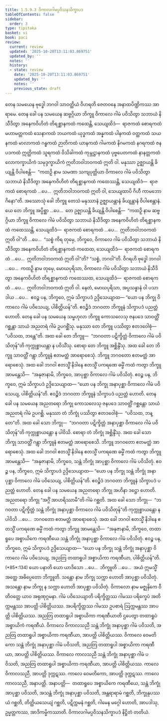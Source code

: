 ```yaml
---
title: 1.5.9.3 ဝိကာလဂါမပ္ပဝိသနသိက္ခာပဒ
tableOfContents: false
sidebar:
  order: 3
type: tipitaka
basket: vi
book: paci
review:
  current: review
  updated: '2025-10-20T13:11:03.869751'
  updated_by: ''
  notes: ''
  history:
  - state: review
    date: '2025-10-20T13:11:03.869751'
    updated_by: ''
    notes: ''
    previous_state: draft
---
```



<DynamicBreadcrumb />


<ReviewStatus review={frontmatter.review} showDetails={true} />

<HypothesisAnnotation frontmatter={frontmatter} />

<Division number="508" book="paci" e="ch" v="2" p="213">

<Paragraph number="1498" book="paci">
တေန သမယေန ဗုဒ္ဓေါ ဘဂဝါ သာဝတ္ထိယံ ဝိဟရတိ ဇေတဝနေ အနာထပိဏ္ဍိကဿ အာရာမေ. တေန ခေါ ပန သမယေန ဆဗ္ဗဂ္ဂိယာ ဘိက္ခူ ဝိကာလေ ဂါမံ ပဝိသိတွာ သဘာယံ နိသီဒိတွာ အနေကဝိဟိတံ တိရစ္ဆာနကထံ ကထေန္တိ, သေယျထိဒံ—  ရာဇကထံ စောရကထံ မဟာမတ္တကထံ သေနာကထံ ဘယကထံ ယုဒ္ဓကထံ အန္နကထံ ပါနကထံ ဝတ္ထကထံ သယနကထံ မာလာကထံ ဂန္ဓကထံ ဉာတိကထံ ယာနကထံ ဂါမကထံ နိဂမကထံ နဂရကထံ ဇနပဒကထံ ဣတ္ထိကထံ သူရကထံ ဝိသိခါကထံ ကုမ္ဘဋ္ဌာနကထံ ပုဗ္ဗပေတကထံ နာနတ္တကထံ လောကက္ခာယိကံ သမုဒ္ဒက္ခာယိကံ ဣတိဘဝါဘဝကထံ ဣတိ ဝါ. မနုဿာ ဥဇ္ဈာယန္တိ ခိယျန္တိ ဝိပါစေန္တိ—  “ကထဉှိ နာမ သမဏာ သကျပုတ္တိယာ ဝိကာလေ ဂါမံ ပဝိသိတွာ သဘာယံ နိသီဒိတွာ အနေကဝိဟိတံ တိရစ္ဆာနကထံ ကထေဿန္တိ, သေယျထိဒံ—  ရာဇကထံ စောရကထံ …ပေ…  ဣတိဘဝါဘဝကထံ ဣတိ ဝါ, သေယျထာပိ ဂိဟီ ကာမဘောဂိနော”တိ.
</Paragraph>

<Paragraph number="1499" book="paci">
အဿောသုံ ခေါ ဘိက္ခူ တေသံ မနုဿာနံ ဥဇ္ဈာယန္တာနံ ခိယျန္တာနံ ဝိပါစေန္တာနံ. ယေ တေ ဘိက္ခူ အပ္ပိစ္ဆာ …ပေ…  တေ ဥဇ္ဈာယန္တိ ခိယျန္တိ ဝိပါစေန္တိ—  “ကထဉှိ နာမ ဆဗ္ဗဂ္ဂိယာ ဘိက္ခူ ဝိကာလေ ဂါမံ ပဝိသိတွာ သဘာယံ နိသီဒိတွာ အနေကဝိဟိတံ တိရစ္ဆာနကထံ ကထေဿန္တိ, သေယျထိဒံ—  ရာဇကထံ စောရကထံ …ပေ…  ဣတိဘဝါဘဝကထံ ဣတိ ဝါ”တိ …ပေ…  “သစ္စံ ကိရ တုမှေ, ဘိက္ခဝေ, ဝိကာလေ ဂါမံ ပဝိသိတွာ သဘာယံ နိသီဒိတွာ အနေကဝိဟိတံ တိရစ္ဆာနကထံ ကထေထ, သေယျထိဒံ—  ရာဇကထံ စောရကထံ …ပေ…  ဣတိဘဝါဘဝကထံ ဣတိ ဝါ”တိ? “သစ္စံ, ဘဂဝါ”တိ. ဝိဂရဟိ ဗုဒ္ဓေါ ဘဂဝါ …ပေ…  ကထဉှိ နာမ တုမှေ, မောဃပုရိသာ, ဝိကာလေ ဂါမံ ပဝိသိတွာ သဘာယံ နိသီဒိတွာ အနေကဝိဟိတံ တိရစ္ဆာနကထံ ကထေဿထ, သေယျထိဒံ—  ရာဇကထံ စောရကထံ …ပေ…  ဣတိဘဝါဘဝကထံ ဣတိ ဝါ. နေတံ, မောဃပုရိသာ, အပ္ပသန္နာနံ ဝါ ပသာဒါယ …ပေ…  ဧဝဉ္စ ပန, ဘိက္ခဝေ, ဣမံ သိက္ခာပဒံ ဥဒ္ဒိသေယျာထ—
</Paragraph>

<Paragraph number="1500" book="paci">
<Emphasis>“ယော ပန ဘိက္ခု ဝိကာလေ ဂါမံ ပဝိသေယျ, ပါစိတ္တိယန်”</Emphasis>တိ.
</Paragraph>

<Paragraph number="1501" book="paci">
ဧဝဉ္စိဒံ ဘဂဝတာ ဘိက္ခူနံ သိက္ခာပဒံ ပညတ္တံ ဟောတိ.
</Paragraph>

</Division>
<Division number="509" book="paci" e="ch" v="2" p="214">

<Paragraph number="1502" book="paci">
တေန ခေါ ပန သမယေန သမ္ဗဟုလာ ဘိက္ခူ ကောသလေသု ဇနပဒေ သာဝတ္ထိံ ဂစ္ဆန္တာ သာယံ အညတရံ ဂါမံ ဥပဂစ္ဆိံသု. မနုဿာ တေ ဘိက္ခူ ပဿိတွာ ဧတဒဝေါစုံ—  “ပဝိသထ, ဘန္တေ”တိ. အထ ခေါ တေ ဘိက္ခူ—  “ဘဂဝတာ ပဋိက္ခိတ္တံ ဝိကာလေ ဂါမံ ပဝိသိတုန်”တိ ကုက္ကုစ္စာယန္တာ န ပဝိသိံသု. စောရာ တေ ဘိက္ခူ အစ္ဆိန္ဒိံသု. အထ ခေါ တေ ဘိက္ခူ သာဝတ္ထိံ ဂန္တွာ ဘိက္ခူနံ ဧတမတ္ထံ အာရောစေသုံ. ဘိက္ခူ ဘဂဝတော ဧတမတ္ထံ အာရောစေသုံ. အထ ခေါ ဘဂဝါ ဧတသ္မိံ နိဒါနေ ဧတသ္မိံ ပကရဏေ ဓမ္မိံ ကထံ ကတွာ ဘိက္ခူ အာမန္တေသိ—  “အနုဇာနာမိ, ဘိက္ခဝေ, အာပုစ္ဆာ ဝိကာလေ ဂါမံ ပဝိသိတုံ. ဧဝဉ္စ ပန, ဘိက္ခဝေ, ဣမံ သိက္ခာပဒံ ဥဒ္ဒိသေယျာထ—
</Paragraph>

<Paragraph number="1503" book="paci">
<Emphasis>“ယော ပန ဘိက္ခု အနာပုစ္ဆာ ဝိကာလေ ဂါမံ ပဝိသေယျ, ပါစိတ္တိယန်”</Emphasis>တိ.
</Paragraph>

<Paragraph number="1504" book="paci">
ဧဝဉ္စိဒံ ဘဂဝတာ ဘိက္ခူနံ သိက္ခာပဒံ ပညတ္တံ ဟောတိ.
</Paragraph>

</Division>
<Division number="510" book="paci" e="ch" v="2" p="215">

<Paragraph number="1505" book="paci">
တေန ခေါ ပန သမယေန အညတရော ဘိက္ခု ကောသလေသု ဇနပဒေ သာဝတ္ထိံ ဂစ္ဆန္တော သာယံ အညတရံ ဂါမံ ဥပဂစ္ဆိ. မနုဿာ တံ ဘိက္ခုံ ပဿိတွာ ဧတဒဝေါစုံ—  “ပဝိသထ, ဘန္တေ”တိ. အထ ခေါ သော ဘိက္ခု—  “ဘဂဝတာ ပဋိက္ခိတ္တံ အနာပုစ္ဆာ ဝိကာလေ ဂါမံ ပဝိသိတုန်”တိ ကုက္ကုစ္စာယန္တော န ပါဝိသိ. စောရာ တံ ဘိက္ခုံ အစ္ဆိန္ဒိံသု. အထ ခေါ သော ဘိက္ခု သာဝတ္ထိံ ဂန္တွာ ဘိက္ခူနံ ဧတမတ္ထံ အာရောစေသိ. ဘိက္ခူ ဘဂဝတော ဧတမတ္ထံ အာရောစေသုံ. အထ ခေါ ဘဂဝါ ဧတသ္မိံ နိဒါနေ ဧတသ္မိံ ပကရဏေ ဓမ္မိံ ကထံ ကတွာ ဘိက္ခူ အာမန္တေသိ—  “အနုဇာနာမိ, ဘိက္ခဝေ, သန္တံ ဘိက္ခုံ အာပုစ္ဆာ ဝိကာလေ ဂါမံ ပဝိသိတုံ. ဧဝဉ္စ ပန, ဘိက္ခဝေ, ဣမံ သိက္ခာပဒံ ဥဒ္ဒိသေယျာထ—
</Paragraph>

<Paragraph number="1506" book="paci">
<Emphasis>“ယော ပန ဘိက္ခု သန္တံ ဘိက္ခုံ အနာပုစ္ဆာ ဝိကာလေ ဂါမံ ပဝိသေယျ, ပါစိတ္တိယန်”</Emphasis>တိ.
</Paragraph>

<Paragraph number="1507" book="paci">
ဧဝဉ္စိဒံ ဘဂဝတာ ဘိက္ခူနံ သိက္ခာပဒံ ပညတ္တံ ဟောတိ.
</Paragraph>

</Division>
<Division number="511" book="paci" e="ch" v="2" p="215">

<Paragraph number="1508" book="paci">
တေန ခေါ ပန သမယေန အညတရော ဘိက္ခု အဟိနာ ဒဋ္ဌော ဟောတိ. အညတရော ဘိက္ခု “အဂ္ဂိံ အာဟရိဿာမီ”တိ ဂါမံ ဂစ္ဆတိ. အထ ခေါ သော ဘိက္ခု—  “ဘဂဝတာ ပဋိက္ခိတ္တံ သန္တံ ဘိက္ခုံ အနာပုစ္ဆာ ဝိကာလေ ဂါမံ ပဝိသိတုန်”တိ ကုက္ကုစ္စာယန္တော န ပါဝိသိ …ပေ…  ဘဂဝတော ဧတမတ္ထံ အာရောစေသုံ. အထ ခေါ ဘဂဝါ ဧတသ္မိံ နိဒါနေ ဧတသ္မိံ ပကရဏေ ဓမ္မိံ ကထံ ကတွာ ဘိက္ခူ အာမန္တေသိ—  “အနုဇာနာမိ, ဘိက္ခဝေ, တထာရူပေ အစ္စာယိကေ ကရဏီယေ သန္တံ ဘိက္ခုံ အနာပုစ္ဆာ ဝိကာလေ ဂါမံ ပဝိသိတုံ. ဧဝဉ္စ ပန, ဘိက္ခဝေ, ဣမံ သိက္ခာပဒံ ဥဒ္ဒိသေယျာထ—
</Paragraph>

</Division>
<Division number="512" book="paci" e="ch" v="2" p="215">

<Paragraph number="1509" book="paci">
<Emphasis>“ယော ပန ဘိက္ခု သန္တံ ဘိက္ခုံ အနာပုစ္ဆာ ဝိကာလေ ဂါမံ ပဝိသေယျ, အညတြ တထာရူပါ အစ္စာယိကာ ကရဏီယာ, ပါစိတ္တိယန်”</Emphasis>တိ. (*85*:<Emphasis>134</Emphasis>)
</Paragraph>

</Division>
<Division number="513" book="paci" e="ch" v="2" p="215">

<Paragraph number="1510" book="paci">
<Emphasis>ယော ပနာ</Emphasis>တိ ယော ယာဒိသော …ပေ…  <Emphasis>ဘိက္ခူ</Emphasis>တိ …ပေ…  အယံ ဣမသ္မိံ အတ္ထေ အဓိပ္ပေတော ဘိက္ခူတိ.
</Paragraph>

<Paragraph number="1511" book="paci">
<Emphasis>သန္တော</Emphasis> နာမ ဘိက္ခု သက္ကာ ဟောတိ အာပုစ္ဆာ ပဝိသိတုံ.
</Paragraph>

<Paragraph number="1512" book="paci">
<Emphasis>အသန္တော</Emphasis> နာမ ဘိက္ခု န သက္ကာ ဟောတိ အာပုစ္ဆာ ပဝိသိတုံ.
</Paragraph>

<Paragraph number="1513" book="paci">
<Emphasis>ဝိကာလော</Emphasis> နာမ မဇ္ဈနှိကေ ဝီတိဝတ္တေ ယာဝ အရုဏုဂ္ဂမနာ.
</Paragraph>

<Paragraph number="1514" book="paci">
<Emphasis>ဂါမံ ပဝိသေယျာ</Emphasis>တိ ပရိက္ခိတ္တဿ ဂါမဿ ပရိက္ခေပံ အတိက္ကမန္တဿ အာပတ္တိ ပါစိတ္တိယဿ. အပရိက္ခိတ္တဿ ဂါမဿ ဥပစာရံ ဩက္ကမန္တဿ အာပတ္တိ ပါစိတ္တိယဿ.
</Paragraph>

<Paragraph number="1515" book="paci">
<Emphasis>အညတြ တထာရူပါ အစ္စာယိကာ ကရဏီယာ</Emphasis>တိ ဌပေတွာ တထာရူပံ အစ္စာယိကံ ကရဏီယံ.
</Paragraph>

</Division>
<Division number="514" book="paci" e="ch" v="2" p="216">

<Paragraph number="1516" book="paci">
ဝိကာလေ ဝိကာလသညီ သန္တံ ဘိက္ခုံ အနာပုစ္ဆာ ဂါမံ ပဝိသတိ, အညတြ တထာရူပါ အစ္စာယိကာ ကရဏီယာ, အာပတ္တိ ပါစိတ္တိယဿ. ဝိကာလေ ဝေမတိကော သန္တံ ဘိက္ခုံ အနာပုစ္ဆာ ဂါမံ ပဝိသတိ, အညတြ တထာရူပါ အစ္စာယိကာ ကရဏီယာ, အာပတ္တိ ပါစိတ္တိယဿ. ဝိကာလေ ကာလသညီ သန္တံ ဘိက္ခုံ အနာပုစ္ဆာ ဂါမံ ပဝိသတိ, အညတြ တထာရူပါ အစ္စာယိကာ ကရဏီယာ, အာပတ္တိ ပါစိတ္တိယဿ.
</Paragraph>

<Paragraph number="1517" book="paci">
ကာလေ ဝိကာလသညီ, အာပတ္တိ ဒုက္ကဋဿ. ကာလေ ဝေမတိကော, အာပတ္တိ ဒုက္ကဋဿ. ကာလေ ကာလသညီ, အနာပတ္တိ.
</Paragraph>

</Division>
<Division number="515" book="paci" e="ch" v="2" p="216">

<Paragraph number="1518" book="paci">
အနာပတ္တိ—  တထာရူပေ အစ္စာယိကေ ကရဏီယေ, သန္တံ ဘိက္ခုံ အာပုစ္ဆာ ပဝိသတိ, အသန္တံ ဘိက္ခုံ အနာပုစ္ဆာ ပဝိသတိ, အန္တရာရာမံ ဂစ္ဆတိ, ဘိက္ခုနုပဿယံ ဂစ္ဆတိ, တိတ္ထိယသေယျံ ဂစ္ဆတိ, ပဋိက္ကမနံ ဂစ္ဆတိ, ဂါမေန မဂ္ဂေါ ဟောတိ, အာပဒါသု, ဥမ္မတ္တကဿ, အာဒိကမ္မိကဿာတိ.

</Paragraph>
</Division>

<Paragraph number="1519" type="center" book="paci">
ဝိကာလဂါမပ္ပဝိသနသိက္ခာပဒံ နိဋ္ဌိတံ တတိယံ.
</Paragraph>